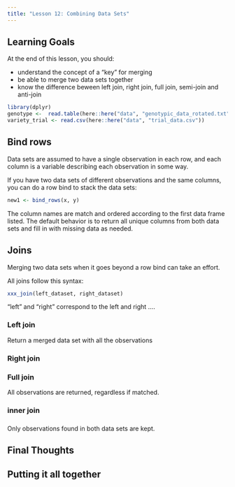 ```yaml
---
title: "Lesson 12: Combining Data Sets"
---
```


::: {.callout-caution collapse="false"}
## Learning Goals

At the end of this lesson, you should: 

* understand the concept of a "key" for merging
* be able to merge two data sets together
* know the difference beween left join, right join, full join, semi-join and anti-join
:::

```r
library(dplyr)
genotype <-  read.table(here::here("data", "genotypic_data_rotated.txt"), sep=" ", header = TRUE)
variety_trial <- read.csv(here::here("data", "trial_data.csv"))
```


## Bind rows

Data sets are assumed to have a single observation in each row, and each column is a variable describing each observation in some way. 

If you have two data sets of different observations and the same columns, you can do a row bind to stack the data sets:

```r
new1 <- bind_rows(x, y)
```

The column names are match and ordered according to the first data frame listed. The default behavior is to return all unique columns from both data sets and fill in with missing data as needed. 

## Joins

Merging two data sets when it goes beyond a row bind can take an effort. 

All joins follow this syntax: 

```r
xxx_join(left_dataset, right_dataset)
```

"left" and "right" correspond to the left and right ....


### Left join

Return a merged data set with all the observations

### Right join

### Full join

All observations are returned, regardless if matched. 

### inner join

### 

Only observations found in both data sets are kept. 

## Final Thoughts

::: {.callout-tip}
## Putting it all together


:::

